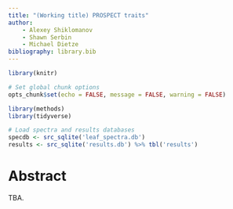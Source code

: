 ```yaml
---
title: "(Working title) PROSPECT traits"
author:
    - Alexey Shiklomanov
    - Shawn Serbin
    - Michael Dietze
bibliography: library.bib
---
```


```r
library(knitr)

# Set global chunk options
opts_chunk$set(echo = FALSE, message = FALSE, warning = FALSE)

library(methods)
library(tidyverse)

# Load spectra and results databases
specdb <- src_sqlite('leaf_spectra.db')
results <- src_sqlite('results.db') %>% tbl('results')
```

# Abstract {-}

TBA.

